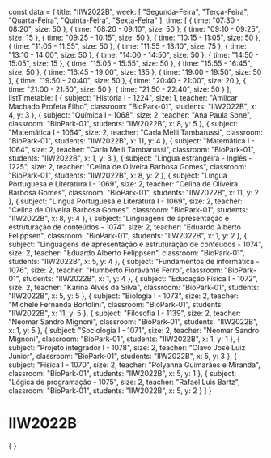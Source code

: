 const data = {
  title: "IIW2022B",
  week: [
    "Segunda-Feira",
    "Terça-Feira",
    "Quarta-Feira",
    "Quinta-Feira",
    "Sexta-Feira"
  ],
  time: [
    {
      time: "07:30 - 08:20",
      size: 50
    },
    {
      time: "08:20 - 09:10",
      size: 50
    },
    {
      time: "09:10 - 09:25",
      size: 15
    },
    {
      time: "09:25 - 10:15",
      size: 50
    },
    {
      time: "10:15 - 11:05",
      size: 50
    },
    {
      time: "11:05 - 11:55",
      size: 50
    },
    {
      time: "11:55 - 13:10",
      size: 75
    },
    {
      time: "13:10 - 14:00",
      size: 50
    },
    {
      time: "14:00 - 14:50",
      size: 50
    },
    {
      time: "14:50 - 15:05",
      size: 15
    },
    {
      time: "15:05 - 15:55",
      size: 50
    },
    {
      time: "15:55 - 16:45",
      size: 50
    },
    {
      time: "16:45 - 19:00",
      size: 135
    },
    {
      time: "19:00 - 19:50",
      size: 50
    },
    {
      time: "19:50 - 20:40",
      size: 50
    },
    {
      time: "20:40 - 21:00",
      size: 20
    },
    {
      time: "21:00 - 21:50",
      size: 50
    },
    {
      time: "21:50 - 22:40",
      size: 50
    }
  ],
  listTimetable: [
    {
      subject: "História I - 1224",
      size: 1,
      teacher: "Amilcar Machado Profeta Filho",
      classroom: "BioPark-01",
      students: "IIW2022B",
      x: 4,
      y: 3
    },
    {
      subject: "Química I - 1068",
      size: 2,
      teacher: "Ana Paula Sone",
      classroom: "BioPark-01",
      students: "IIW2022B",
      x: 8,
      y: 5
    },
    {
      subject: "Matemática I - 1064",
      size: 2,
      teacher: "Carla Melli Tambarussi",
      classroom: "BioPark-01",
      students: "IIW2022B",
      x: 11,
      y: 4
    },
    {
      subject: "Matemática I - 1064",
      size: 2,
      teacher: "Carla Melli Tambarussi",
      classroom: "BioPark-01",
      students: "IIW2022B",
      x: 1,
      y: 3
    },
    {
      subject: "Lingua estrangeira - Inglês - 1225",
      size: 2,
      teacher: "Celina de Oliveira Barbosa Gomes",
      classroom: "BioPark-01",
      students: "IIW2022B",
      x: 8,
      y: 2
    },
    {
      subject: "Língua Portuguesa e Literatura I - 1069",
      size: 2,
      teacher: "Celina de Oliveira Barbosa Gomes",
      classroom: "BioPark-01",
      students: "IIW2022B",
      x: 11,
      y: 2
    },
    {
      subject: "Língua Portuguesa e Literatura I - 1069",
      size: 2,
      teacher: "Celina de Oliveira Barbosa Gomes",
      classroom: "BioPark-01",
      students: "IIW2022B",
      x: 8,
      y: 4
    },
    {
      subject: "Linguagens de apresentação e estruturação de conteúdos - 1074",
      size: 2,
      teacher: "Eduardo Alberto Felippsen",
      classroom: "BioPark-01",
      students: "IIW2022B",
      x: 1,
      y: 2
    },
    {
      subject: "Linguagens de apresentação e estruturação de conteúdos - 1074",
      size: 2,
      teacher: "Eduardo Alberto Felippsen",
      classroom: "BioPark-01",
      students: "IIW2022B",
      x: 5,
      y: 4
    },
    {
      subject: "Fundamentos de informática - 1076",
      size: 2,
      teacher: "Humberto Fioravante Ferro",
      classroom: "BioPark-01",
      students: "IIW2022B",
      x: 1,
      y: 4
    },
    {
      subject: "Educação Física I - 1072",
      size: 2,
      teacher: "Karina Alves da Silva",
      classroom: "BioPark-01",
      students: "IIW2022B",
      x: 5,
      y: 5
    },
    {
      subject: "Biologia I - 1073",
      size: 2,
      teacher: "Michele Fernanda Bortolini",
      classroom: "BioPark-01",
      students: "IIW2022B",
      x: 11,
      y: 5
    },
    {
      subject: "Filosofia I - 1139",
      size: 2,
      teacher: "Neomar Sandro Mignoni",
      classroom: "BioPark-01",
      students: "IIW2022B",
      x: 1,
      y: 5
    },
    {
      subject: "Sociologia I - 1071",
      size: 2,
      teacher: "Neomar Sandro Mignoni",
      classroom: "BioPark-01",
      students: "IIW2022B",
      x: 1,
      y: 1
    },
    {
      subject: "Projeto integrador I - 1078",
      size: 2,
      teacher: "Olavo José Luiz Junior",
      classroom: "BioPark-01",
      students: "IIW2022B",
      x: 5,
      y: 3
    },
    {
      subject: "Física I - 1070",
      size: 2,
      teacher: "Polyanna Guimarães e Miranda",
      classroom: "BioPark-01",
      students: "IIW2022B",
      x: 5,
      y: 1
    },
    {
      subject: "Lógica de programação - 1075",
      size: 2,
      teacher: "Rafael Luis Bartz",
      classroom: "BioPark-01",
      students: "IIW2022B",
      x: 5,
      y: 2
    }
  ]
}

# IIW2022B

<div>
    {
        <Grid
            title={data.title}
            weekDays={data.week}
            time={data.time}
            listClasses={data.listTimetable}
        />
    }
</div>